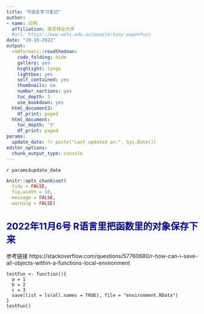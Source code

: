 ---
title: "R语言学习笔记"
author:
- name: 闫明
  affiliation: 南京林业大学
  #url: https://www.wehi.edu.au/people/tony-papenfuss
date: "19-10-2022"
output:
  rmdformats::readthedown:
    code_folding: hide
    gallery: yes
    highlight: tango
    lightbox: yes
    self_contained: yes
    thumbnails: no
    number_sections: yes
    toc_depth: 3
    use_bookdown: yes
  html_document2:
    df_print: paged
  html_document:
    toc_depth: '3'
    df_print: paged
params:
  update_date: !r paste("Last updated on:", Sys.Date())
editor_options:
  chunk_output_type: console
---
`r params$update_date`

<style type="text/css">
h1.title {
  font-size: 28px;
  color: DarkRed;
}
h1 { /* Header 1 */
  font-size: 24px;
  color: DarkBlue;
}
h2 { /* Header 2 */
    font-size: 20px;
  color: DarkBlue;
}
h3 { /* Header 3 */
    font-size: 18px;
  color: DarkBlue;
}
h4 { /* Header 3 */
    font-size: 16px;
  color: DarkBlue;
}
</style>

<style>
p.caption {
  font-size: 46em;
  font-style: italic;
  color: black;
}
</style>



```{r setup, include=F}
knitr::opts_chunk$set(
  tidy = FALSE,
  fig.width = 10,
  message = FALSE,
  warning = FALSE)
```

# 2022年11月6号 R语言里把函数里的对象保存下来

参考链接 https://stackoverflow.com/questions/57760680/r-how-can-i-save-all-objects-within-a-functions-local-environment

```
testFun <- function(){
  a = 1
  b = 2
  c = 3
  save(list = ls(all.names = TRUE), file = "environment.RData")
}
testFun()
```